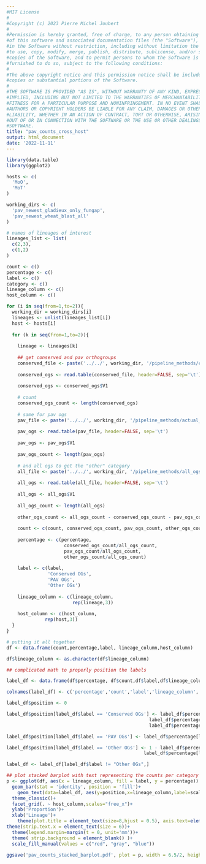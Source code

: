 ```yaml
---
#MIT License
#
#Copyright (c) 2023 Pierre Michel Joubert
#
#Permission is hereby granted, free of charge, to any person obtaining a copy
#of this software and associated documentation files (the "Software"), to deal
#in the Software without restriction, including without limitation the rights
#to use, copy, modify, merge, publish, distribute, sublicense, and/or sell
#copies of the Software, and to permit persons to whom the Software is
#furnished to do so, subject to the following conditions:
#
#The above copyright notice and this permission notice shall be included in all
#copies or substantial portions of the Software.
#
#THE SOFTWARE IS PROVIDED "AS IS", WITHOUT WARRANTY OF ANY KIND, EXPRESS OR
#IMPLIED, INCLUDING BUT NOT LIMITED TO THE WARRANTIES OF MERCHANTABILITY,
#FITNESS FOR A PARTICULAR PURPOSE AND NONINFRINGEMENT. IN NO EVENT SHALL THE
#AUTHORS OR COPYRIGHT HOLDERS BE LIABLE FOR ANY CLAIM, DAMAGES OR OTHER
#LIABILITY, WHETHER IN AN ACTION OF CONTRACT, TORT OR OTHERWISE, ARISING FROM,
#OUT OF OR IN CONNECTION WITH THE SOFTWARE OR THE USE OR OTHER DEALINGS IN THE
#SOFTWARE.
title: "pav_counts_cross_host"
output: html_document
date: '2022-11-11'
---
```


```r
library(data.table)
library(ggplot2)
```

```r

hosts <- c(
  'MoO',
  'MoT'
)

working_dirs <- c(
  'pav_newest_gladieux_only_fungap',
  'pav_newest_wheat_blast_all'
)

# names of lineages of interest
lineages_list <- list(
  c(2,3),
  c(1,2)
)

```



```r

count <- c()
percentage <- c()
label <- c()
category <- c()
lineage_column <- c()
host_column <- c()

for (i in seq(from=1,to=2)){
  working_dir = working_dirs[i]
  lineages <- unlist(lineages_list[i])
  host <- hosts[i]
  
  for (k in seq(from=1,to=2)){
    
    lineage <- lineages[k]
    
    ## get conserved and pav orthogroups
    conserved_file <- paste('../../', working_dir, '/pipeline_methods/conserved_ogs_', lineage, '.txt', sep = '')
    
    conserved_ogs <- read.table(conserved_file, header=FALSE, sep='\t')
    
    conserved_ogs <- conserved_ogs$V1
    
    # count
    conserved_ogs_count <- length(conserved_ogs)
    
    # same for pav ogs
    pav_file <- paste('../../', working_dir, '/pipeline_methods/actual_pav_ogs_', lineage, '.txt', sep = '')
    
    pav_ogs <- read.table(pav_file, header=FALSE, sep='\t')
    
    pav_ogs <- pav_ogs$V1
    
    pav_ogs_count <- length(pav_ogs)
    
    # and all ogs to get the "other" category
    all_file <- paste('../../', working_dir, '/pipeline_methods/all_ogs_', lineage, '.txt', sep = '')
    
    all_ogs <- read.table(all_file, header=FALSE, sep='\t')
    
    all_ogs <- all_ogs$V1
    
    all_ogs_count <- length(all_ogs)
    
    other_ogs_count <- all_ogs_count - conserved_ogs_count - pav_ogs_count
    
    count <- c(count, conserved_ogs_count, pav_ogs_count, other_ogs_count)
    
    percentage <- c(percentage,
                     conserved_ogs_count/all_ogs_count,
                     pav_ogs_count/all_ogs_count,
                     other_ogs_count/all_ogs_count)
    
    label <- c(label,
               'Conserved OGs',
               'PAV OGs',
               'Other OGs')
    
    lineage_column <- c(lineage_column,
                        rep(lineage,3))
    
    host_column <- c(host_column,
              rep(host,3))
  }
}

# putting it all together
df <- data.frame(count,percentage,label, lineage_column,host_column)

df$lineage_column <- as.character(df$lineage_column)

```

```r

## complicated math to properly position the labels

label_df <- data.frame(df$percentage, df$count,df$label,df$lineage_column, df$host_column)

colnames(label_df) <- c('percentage','count','label','lineage_column','host_column')

label_df$position <- 0

label_df$position[label_df$label == 'Conserved OGs'] <- label_df$percentage[label_df$label == 'PAV OGs'] +
                                                    label_df$percentage[label_df$label == 'Other OGs'] +
                                                    label_df$percentage[label_df$label == 'Conserved OGs']/2

label_df$position[label_df$label == 'PAV OGs'] <- label_df$percentage[label_df$label == 'PAV OGs']/2

label_df$position[label_df$label == 'Other OGs'] <- 1 - label_df$percentage[label_df$label == 'Conserved OGs'] +
                                                  label_df$percentage[label_df$label == 'Other OGs']/2

label_df <- label_df[label_df$label != "Other OGs",]

```


```r

## plot stacked barplot with text representing the counts per category
p <- ggplot(df, aes(x = lineage_column, fill = label, y = percentage)) +
  geom_bar(stat = 'identity', position = 'fill')+
    geom_text(data=label_df, aes(y=position,x=lineage_column,label=scales::comma(count)), size=6*0.36)+
  theme_classic()+
  facet_grid(. ~ host_column,scales="free_x")+
  ylab('Proportion')+
  xlab('Lineage')+
    theme(plot.title = element_text(size=8,hjust = 0.5), axis.text=element_text(size=6),axis.title=element_text(size=6) , legend.title=element_text(size=8), legend.position = 'left', legend.text=element_text(size=6)) + theme(legend.title = element_blank())+
theme(strip.text.x = element_text(size = 6))+
  theme(legend.margin=margin(t = 0, unit='mm'))+
  theme( strip.background = element_blank() )+
  scale_fill_manual(values = c("red", "gray", "blue"))

ggsave('pav_counts_stacked_barplot.pdf', plot = p, width = 6.5/2, height = 4.5/2)

```

